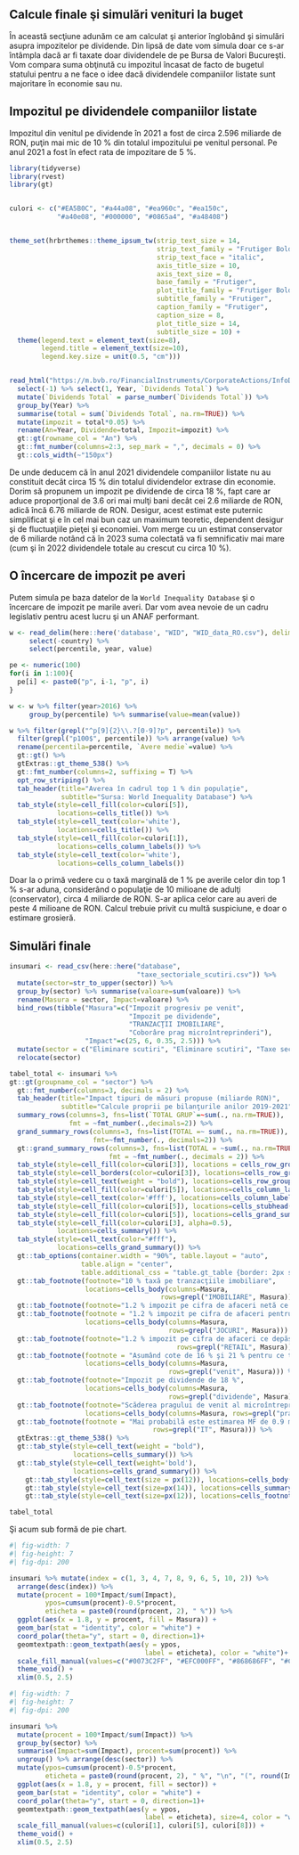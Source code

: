 ## Calcule finale şi simulări venituri la buget

În această secţiune adunăm ce am calculat şi anterior înglobând şi simulări asupra impozitelor pe dividende. Din lipsă de date vom simula doar ce s-ar întâmpla dacă ar fi taxate doar dividendele de pe Bursa de Valori Bucureşti. Vom compara suma obţinută cu impozitul încasat de facto de bugetul statului pentru a ne face o idee dacă dividendele companiilor listate sunt majoritare în economie sau nu.

## Impozitul pe dividendele companiilor listate

Impozitul din venitul pe dividende în 2021 a fost de circa 2.596 miliarde de RON, puţin mai mic de 10 % din totalul impozitului pe venitul personal. Pe anul 2021 a fost în efect rata de impozitare de 5 %.

```r
library(tidyverse)
library(rvest)
library(gt)


culori <- c("#EA5B0C", "#a44a08", "#ea960c", "#ea150c", 
            "#a40e08", "#000000", "#0865a4", "#a48408")


theme_set(hrbrthemes::theme_ipsum_tw(strip_text_size = 14, 
                                     strip_text_family = "Frutiger Bold",
                                     strip_text_face = "italic",
                                     axis_title_size = 10,
                                     axis_text_size = 8,
                                     base_family = "Frutiger",
                                     plot_title_family = "Frutiger Bold",
                                     subtitle_family = "Frutiger",
                                     caption_family = "Frutiger", 
                                     caption_size = 8,
                                     plot_title_size = 14,
                                     subtitle_size = 10) +
  theme(legend.text = element_text(size=8), 
        legend.title = element_text(size=10),
        legend.key.size = unit(0.5, "cm")))


read_html("https://m.bvb.ro/FinancialInstruments/CorporateActions/InfoDividend") %>% html_table(header=TRUE) %>% .[[1]] %>% 
  select(-1) %>% select(1, Year, `Dividends Total`) %>% 
  mutate(`Dividends Total` = parse_number(`Dividends Total`)) %>% 
  group_by(Year) %>% 
  summarise(total = sum(`Dividends Total`, na.rm=TRUE)) %>% 
  mutate(impozit = total*0.05) %>% 
  rename(An=Year, Dividende=total, Impozit=impozit) %>% 
  gt::gt(rowname_col = "An") %>%
  gt::fmt_number(columns=2:3, sep_mark = ",", decimals = 0) %>%
  gt::cols_width(~"150px")

```

De unde deducem că în anul 2021 dividendele companiilor listate nu au constituit decât circa 15 % din totalul dividendelor extrase din economie. Dorim să propunem un impozit pe dividende de circa 18 %, fapt care ar aduce proporţional de 3.6 ori mai mulţi bani decât cei 2.6 miliarde de RON, adică încă 6.76 miliarde de RON. Desigur, acest estimat este puternic simplificat şi e în cel mai bun caz un maximum teoretic, dependent desigur şi de fluctuaţiile pieţei şi economiei. Vom merge cu un estimat conservator de 6 miliarde notând că în 2023 suma colectată va fi semnificativ mai mare (cum şi în 2022 dividendele totale au crescut cu circa 10 %).

## O încercare de impozit pe averi

Putem simula pe baza datelor de la `World Inequality Database` şi o încercare de impozit pe marile averi. Dar vom avea nevoie de un cadru legislativ pentru acest lucru şi un ANAF performant.

```r
w <- read_delim(here::here('database', "WID", "WID_data_RO.csv"), delim=";") %>%  filter(variable=="ahwealj992") %>% select(-variable) %>% 
     select(-country) %>%
     select(percentile, year, value)

pe <- numeric(100)
for(i in 1:100){
  pe[i] <- paste0("p", i-1, "p", i)
}

w <- w %>% filter(year>2016) %>% 
     group_by(percentile) %>% summarise(value=mean(value)) 

w %>% filter(grepl("^p[9]{2}\\.?[0-9]?p", percentile)) %>% 
  filter(grepl("p100$", percentile)) %>% arrange(value) %>% 
  rename(percentila=percentile, `Avere medie`=value) %>% 
  gt::gt() %>% 
  gtExtras::gt_theme_538() %>% 
  gt::fmt_number(columns=2, suffixing = T) %>% 
  opt_row_striping() %>% 
  tab_header(title="Averea în cadrul top 1 % din populaţie", 
             subtitle="Sursa: World Inequality Database") %>% 
  tab_style(style=cell_fill(color=culori[5]), 
            locations=cells_title()) %>% 
  tab_style(style=cell_text(color='white'), 
            locations=cells_title()) %>% 
  tab_style(style=cell_fill(color=culori[1]), 
            locations=cells_column_labels()) %>% 
  tab_style(style=cell_text(color='white'), 
            locations=cells_column_labels())


```

Doar la o primă vedere cu o taxă marginală de 1 % pe averile celor din top 1 % s-ar aduna, considerând o populaţie de 10 milioane de adulţi (conservator), circa 4 miliarde de RON. S-ar aplica celor care au averi de peste 4 milioane de RON. Calcul trebuie privit cu multă suspiciune, e doar o estimare grosieră.

## Simulări finale

```r
insumari <- read_csv(here::here("database", 
                                "taxe_sectoriale_scutiri.csv")) %>%
  mutate(sector=str_to_upper(sector)) %>%
  group_by(sector) %>% summarise(valoare=sum(valoare)) %>%
  rename(Masura = sector, Impact=valoare) %>%
  bind_rows(tibble("Masura"=c("Impozit progresiv pe venit", 
                              "Impozit pe dividende", 
                              "TRANZACŢII IMOBILIARE", 
                              "Coborâre prag microîntreprinderi"),
                   "Impact"=c(25, 6, 0.35, 2.5))) %>%
  mutate(sector = c("Eliminare scutiri", "Eliminare scutiri", "Taxe sectoriale", "Eliminare scutiri", "Taxe sectoriale", "Taxe sectoriale", "Creştere impozite", "Creştere impozite", "Taxe sectoriale", "Creştere impozite")) %>% 
  relocate(sector) 

tabel_total <- insumari %>%
gt::gt(groupname_col = "sector") %>% 
  gt::fmt_number(columns=3, decimals = 2) %>% 
  tab_header(title="Impact tipuri de măsuri propuse (miliarde RON)", 
             subtitle="Calcule proprii pe bilanţurile anilor 2019-2021") %>%
  summary_rows(columns=3, fns=list(`TOTAL GRUP`=~sum(., na.rm=TRUE)), 
               fmt = ~fmt_number(.,decimals=2)) %>%
  grand_summary_rows(columns=3, fns=list(TOTAL =~ sum(., na.rm=TRUE)), 
                     fmt=~fmt_number(., decimals=2)) %>%
  gt::grand_summary_rows(columns=3, fns=list(TOTAL = ~sum(., na.rm=TRUE)), 
                         fmt = ~fmt_number(., decimals = 2)) %>%
  tab_style(style=cell_fill(color=culori[3]), locations = cells_row_groups()) %>%
  tab_style(style=cell_borders(color=culori[3]), locations=cells_row_groups()) %>%
  tab_style(style=cell_text(weight = "bold"), locations=cells_row_groups()) %>%
  tab_style(style=cell_fill(color=culori[5]), locations=cells_column_labels()) %>%
  tab_style(style=cell_text(color='#fff'), locations=cells_column_labels()) %>%
  tab_style(style=cell_fill(color=culori[5]), locations=cells_stubhead()) %>%
  tab_style(style=cell_fill(color=culori[5]), locations=cells_grand_summary()) %>%
  tab_style(style=cell_fill(color=culori[3], alpha=0.5), 
            locations=cells_summary()) %>%
  tab_style(style=cell_text(color="#fff"), 
            locations=cells_grand_summary()) %>%
  gt::tab_options(container.width = "90%", table.layout = "auto", 
                  table.align = "center", 
                  table.additional_css = "table.gt_table {border: 2px solid black;}", footnotes.padding = 1) %>%
  gt::tab_footnote(footnote="10 % taxă pe tranzacţiile imobiliare",
                   locations=cells_body(columns=Masura, 
                                      rows=grepl("IMOBILIARE", Masura))) %>%
  gt::tab_footnote(footnote="1.2 % impozit pe cifra de afaceri netă ce depăşeşte 1 miliard RON", locations = cells_body(columns=Masura, rows=grepl("ENERGIE", Masura))) %>%
  gt::tab_footnote(footnote = "1.2 % impozit pe cifra de afaceri pentru toate firmele",
                   locations=cells_body(columns=Masura, 
                                        rows=grepl("JOCURI", Masura))) %>%
  gt::tab_footnote(footnote="1.2 % impozit pe cifra de afaceri ce depăşeşte 100 de milioane RON", locations=cells_body(columns=Masura, 
                                          rows=grepl("RETAIL", Masura))) %>%
  gt::tab_footnote(footnote = "Asumând cote de 16 % şi 21 % pentru ce trece de 2200 EURO lunar brut (scenariul slovac atenuat)", 
                   locations=cells_body(columns=Masura, 
                                        rows=grepl("venit", Masura))) %>%
  gt::tab_footnote(footnote="Impozit pe dividende de 18 %", 
                   locations=cells_body(columns=Masura, 
                                        rows=grepl("dividende", Masura))) %>%
  gt::tab_footnote(footnote="Scăderea pragului de venit al microîntreprinderii la 250.000 EURO", 
                   locations=cells_body(columns=Masura, rows=grepl("prag", Masura))) %>% 
  gt::tab_footnote(footnote = "Mai probabilă este estimarea MF de 0.9 miliarde RON", locations=cells_body(columns=Impact, 
                                    rows=grepl("IT", Masura))) %>% 
  gtExtras::gt_theme_538() %>%
  gt::tab_style(style=cell_text(weight = "bold"), 
                locations=cells_summary()) %>%
  gt::tab_style(style=cell_text(weight='bold'), 
                locations=cells_grand_summary()) %>%
    gt::tab_style(style=cell_text(size = px(12)), locations=cells_body()) %>%
    gt::tab_style(style=cell_text(size=px(14)), locations=cells_summary()) %>% 
    gt::tab_style(style=cell_text(size=px(12)), locations=cells_footnotes())

tabel_total
```

Şi acum sub formă de pie chart.

```r
#| fig-width: 7
#| fig-height: 7
#| fig-dpi: 200

insumari %>% mutate(index = c(1, 3, 4, 7, 8, 9, 6, 5, 10, 2)) %>%
  arrange(desc(index)) %>%
  mutate(procent = 100*Impact/sum(Impact), 
         ypos=cumsum(procent)-0.5*procent,
         eticheta = paste0(round(procent, 2), " %")) %>%
  ggplot(aes(x = 1.8, y = procent, fill = Masura)) +
  geom_bar(stat = "identity", color = "white") +
  coord_polar(theta="y", start = 0, direction=1)+
  geomtextpath::geom_textpath(aes(y = ypos, 
                                  label = eticheta), color = "white")+
  scale_fill_manual(values=c("#0073C2FF", "#EFC000FF", "#868686FF", "#CD534CFF", "seagreen4", "red3", "royalblue4", "orange3", "black", "purple4")) +
  theme_void() +
  xlim(0.5, 2.5)

```

```r
#| fig-width: 7
#| fig-height: 7
#| fig-dpi: 200

insumari %>% 
  mutate(procent = 100*Impact/sum(Impact)) %>%
  group_by(sector) %>%
  summarise(Impact=sum(Impact), procent=sum(procent)) %>% 
  ungroup() %>% arrange(desc(sector)) %>%
  mutate(ypos=cumsum(procent)-0.5*procent,
         eticheta = paste0(round(procent, 2), " %", "\n", "(", round(Impact,2), ")")) %>%
  ggplot(aes(x = 1.8, y = procent, fill = sector)) +
  geom_bar(stat = "identity", color = "white") +
  coord_polar(theta="y", start = 0, direction=1)+
  geomtextpath::geom_textpath(aes(y = ypos, 
                                  label = eticheta), size=4, color = "white")+
  scale_fill_manual(values=c(culori[1], culori[5], culori[8])) +
  theme_void() +
  xlim(0.5, 2.5) 


```
